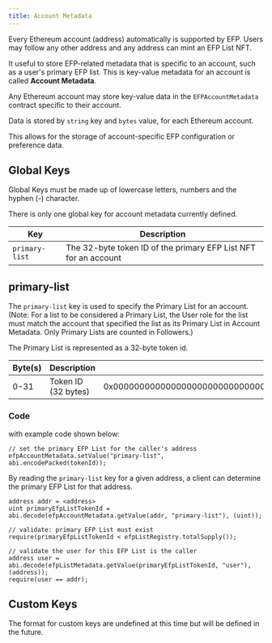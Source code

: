 ```yaml
---
title: Account Metadata
---
```


Every Ethereum account (address) automatically is supported by EFP. Users may follow any other address and any address can mint an EFP List NFT.

It useful to store EFP-related metadata that is specific to an account, such as a user's primary EFP list. This is key-value metadata for an account is called **Account Metadata**.

Any Ethereum account may store key-value data in the `EFPAccountMetadata` contract specific to their account.

Data is stored by `string` key and `bytes` value, for each Ethereum account.

This allows for the storage of account-specific EFP configuration or preference data.

## Global Keys

Global Keys must be made up of lowercase letters, numbers and the hyphen (-) character.

There is only one global key for account metadata currently defined.

| Key            | Description                                                     |
| -------------- | --------------------------------------------------------------- |
| `primary-list` | The 32-byte token ID of the primary EFP List NFT for an account |

## primary-list

The `primary-list` key is used to specify the Primary List for an account. (Note: For a list to be considered a Primary List, the User role for the list must match the account that specified the list as its Primary List in Account Metadata. Only Primary Lists are counted in Followers.)

The Primary List is represented as a 32-byte token id.

| Byte(s) | Description | Value |
| --- | --- | --- |
| 0-31 | Token ID (32 bytes) | 0x0000000000000000000000000000000000000000000000000000000000000001 |

### Code

with example code shown below:

```solidity
// set the primary EFP List for the caller's address
efpAccountMetadata.setValue("primary-list", abi.encodePacked(tokenId));
```

By reading the `primary-list` key for a given address, a client can determine the primary EFP List for that address.

```solidity
address addr = <address>
uint primaryEfpListTokenId = abi.decode(efpAccountMetadata.getValue(addr, "primary-list"), (uint));

// validate: primary EFP List must exist
require(primaryEfpListTokenId < efpListRegistry.totalSupply());

// validate the user for this EFP List is the caller
address user = abi.decode(efpListMetadata.getValue(primaryEfpListTokenId, "user"), (address));
require(user == addr);
```

## Custom Keys

The format for custom keys are undefined at this time but will be defined in the future.
